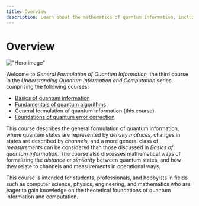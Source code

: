 ```yaml
---
title: Overview
description: Learn about the mathematics of quantum information, including density matrices, channels, measurements, and more.
---
```


# Overview

!["Hero image"](/learning/images/courses/general-formulation-of-quantum-information/hero.svg)

Welcome to *General Formulation of Quantum Information,* the third course in the *Understanding Quantum Information and Computation* series comprising the following courses:

- [Basics of quantum information](/learning/courses/basics-of-quantum-information)
- [Fundamentals of quantum algorithms](/learning/courses/fundamentals-of-quantum-algorithms)
- General formulation of quantum information (this course)
- [Foundations of quantum error correction](/learning/courses/foundations-of-quantum-error-correction)

This course describes the general formulation of quantum information, where quantum states are represented by *density matrices,*
changes in states are described by *channels,* and a more general class of *measurements* can be considered than those discussed in
*Basics of quantum information.* The course also discusses mathematical ways of formalizing the *distance* or *similarity* between
quantum states, and how they relate to channels and measurements in operational ways.

This course is intended for students, professionals, and hobbyists in fields such as computer science, physics, engineering, and
mathematics who are eager to gain knowledge on the theoretical foundations of quantum information and computation.
